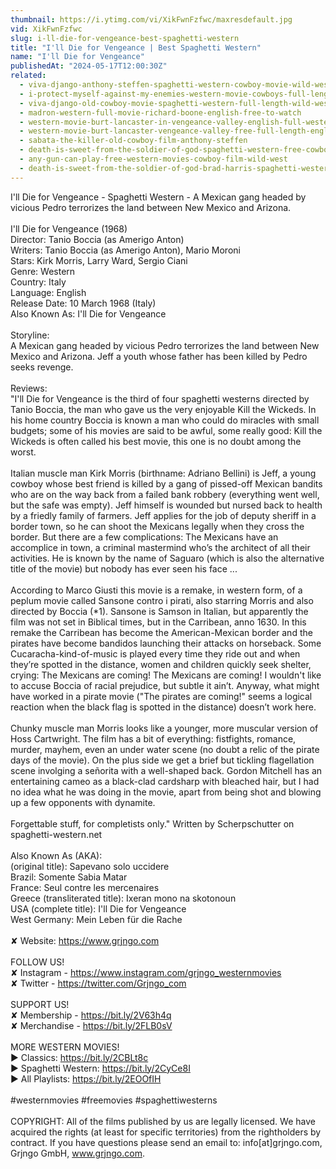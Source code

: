 ```yaml
---
thumbnail: https://i.ytimg.com/vi/XikFwnFzfwc/maxresdefault.jpg
vid: XikFwnFzfwc
slug: i-ll-die-for-vengeance-best-spaghetti-western
title: "I'll Die for Vengeance | Best Spaghetti Western"
name: "I'll Die for Vengeance"
publishedAt: "2024-05-17T12:00:30Z"
related:
  - viva-django-anthony-steffen-spaghetti-western-cowboy-movie-wild-west-english
  - i-protect-myself-against-my-enemies-western-movie-cowboys-full-length-wild-west
  - viva-django-old-cowboy-movie-spaghetti-western-full-length-wild-west-full-movies
  - madron-western-full-movie-richard-boone-english-free-to-watch
  - western-movie-burt-lancaster-in-vengeance-valley-english-full-western-movie-free-classic-film
  - western-movie-burt-lancaster-vengeance-valley-free-full-length-english-classic-cowboy-film
  - sabata-the-killer-old-cowboy-film-anthony-steffen
  - death-is-sweet-from-the-soldier-of-god-spaghetti-western-free-cowboy-film
  - any-gun-can-play-free-western-movies-cowboy-film-wild-west
  - death-is-sweet-from-the-soldier-of-god-brad-harris-spaghetti-western-cowboy-film
---
```


I'll Die for Vengeance - Spaghetti Western - A Mexican gang headed by vicious Pedro terrorizes the land between New Mexico and Arizona.<br />
<br />
I'll Die for Vengeance (1968)<br />
Director: Tanio Boccia (as Amerigo Anton)<br />
Writers: Tanio Boccia (as Amerigo Anton), Mario Moroni<br />
Stars: Kirk Morris, Larry Ward, Sergio Ciani <br />
Genre: Western <br />
Country: Italy<br />
Language: English<br />
Release Date: 10 March 1968 (Italy) <br />
Also Known As: I'll Die for Vengeance<br />
<br />
Storyline:<br />
A Mexican gang headed by vicious Pedro terrorizes the land between New Mexico and Arizona. Jeff a youth whose father has been killed by Pedro seeks revenge.<br />
<br />
Reviews:<br />
"I'll Die for Vengeance is the third of four spaghetti westerns directed by Tanio Boccia, the man who gave us the very enjoyable Kill the Wickeds. In his home country Boccia is known a man who could do miracles with small budgets; some of his movies are said to be awful, some really good: Kill the Wickeds is often called his best movie, this one is no doubt among the worst.<br />
<br />
Italian muscle man Kirk Morris (birthname: Adriano Bellini) is Jeff, a young cowboy whose best friend is killed by a gang of pissed-off Mexican bandits who are on the way back from a failed bank robbery (everything went well, but the safe was empty). Jeff himself is wounded but nursed back to health by a friedly family of farmers. Jeff applies for the job of deputy sheriff in a border town, so he can shoot the Mexicans legally when they cross the border. But there are a few complications: The Mexicans have an accomplice in town, a criminal mastermind who’s the architect of all their activities. He is known by the name of Saguaro (which is also the alternative title of the movie) but nobody has ever seen his face ...<br />
<br />
According to Marco Giusti this movie is a remake, in western form, of a peplum movie called Sansone contro i pirati, also starring Morris and also directed by Boccia (*1). Sansone is Samson in Italian, but apparently the film was not set in Biblical times, but in the Carribean, anno 1630. In this remake the Carribean has become the American-Mexican border and the pirates have become bandidos launching their attacks on horseback. Some Cucaracha-kind-of-music is played every time they ride out and when they’re spotted in the distance, women and children quickly seek shelter, crying: The Mexicans are coming! The Mexicans are coming! I wouldn't like to accuse Boccia of racial prejudice, but subtle it ain’t. Anyway, what might have worked in a pirate movie ("The pirates are coming!" seems a logical reaction when the black flag is spotted in the distance) doesn’t work here.<br />
<br />
Chunky muscle man Morris looks like a younger, more muscular version of Hoss Cartwright. The film has a bit of everything: fistfights, romance, murder, mayhem, even an under water scene (no doubt a relic of the pirate days of the movie). On the plus side we get a brief but tickling flagellation scene involging a señorita with a well-shaped back. Gordon Mitchell has an entertaining cameo as a black-clad cardsharp with bleached hair, but I had no idea what he was doing in the movie, apart from being shot and blowing up a few opponents with dynamite.<br />
<br />
Forgettable stuff, for completists only." Written by Scherpschutter on spaghetti-western.net<br />
<br />
Also Known As (AKA):<br />
(original title): Sapevano solo uccidere<br />
Brazil: Somente Sabia Matar<br />
France: Seul contre les mercenaires<br />
Greece (transliterated title): Ixeran mono na skotonoun<br />
USA (complete title): I'll Die for Vengeance<br />
West Germany: Mein Leben für die Rache<br />
<br />
✘ Website: https://www.grjngo.com<br />
<br />
FOLLOW US!<br />
✘ Instagram - https://www.instagram.com/grjngo_westernmovies<br />
✘ Twitter - https://twitter.com/Grjngo_com<br />
<br />
SUPPORT US!<br />
✘ Membership - https://bit.ly/2V63h4q<br />
✘ Merchandise - https://bit.ly/2FLB0sV<br />
<br />
MORE WESTERN MOVIES! <br />
► Classics: https://bit.ly/2CBLt8c <br />
► Spaghetti Western: https://bit.ly/2CyCe8I <br />
► All Playlists: https://bit.ly/2EOOfIH <br />
<br />
#westernmovies #freemovies #spaghettiwesterns<br />
<br />
COPYRIGHT: All of the films published by us are legally licensed. We have acquired the rights (at least for specific territories) from the rightholders by contract. If you have questions please send an email to: info[at]grjngo.com, Grjngo GmbH, www.grjngo.com.